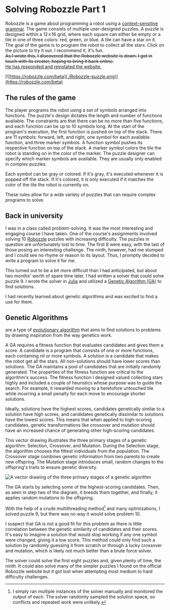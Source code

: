 
# Solving Robozzle Part 1

Robozzle is a game about programming a robot using a [context-sensitive grammar](https://en.wikipedia.org/wiki/Context-sensitive_grammar).
The game consists of multiple user-designed puzzles.
A puzzle is designed within a 12⨯16 grid, where each square can either be empty or a tile in one of three colors: red, green, or blue.
A tile can have a star on it.
The goal of the game is to program the robot to collect all the stars.
Click on the picture to try it out. I recommend it, it's fun.
<br/><del>As I wrote this, I discovered that the Robozzle website is down.
I got in touch with its creator, hoping to bring it back online.</del>
<br/><ins>He has responded and reinstated the website.</ins>

[![https://robozzle.com/beta](./Robozzle-puzzle.png)](https://robozzle.com/beta)

## The rules of the game

The player programs the robot using a set of symbols arranged into functions.
The puzzle's design dictates the length and number of functions available.
The constraints are that there can be no more than five functions, and each function can be up to 10 symbols long.
At the start of the program's execution, the first function is pushed on top of the stack.
There are 11 symbols: forward, left, and right, one symbol for each available function, and three marker symbols.
A function symbol pushes its respective function on top of the stack. A marker symbol colors the tile the robot is standing on in the color of the marker.
The puzzle designer can specify which marker symbols are available. They are usually only enabled in complex puzzles.

Each symbol can be gray or colored. If it's gray, it's executed whenever it is popped off the stack. If it's colored, it is only executed if it matches the color of the tile the robot is currently on.

These rules allow for a wide variety of puzzles that can require complex programs to solve.

## Back in university

I was in a class called problem-solving. It was the most interesting and engaging course I have taken.
One of the course's assignments involved solving 10 [Robozzle](https://robozzle.com) puzzles with increasing difficulty.
The puzzles in question are unfortunately lost to time.
The first 8 were easy, with the last of those posing an interesting challenge. The ninth, however, had me stumped and I could see no rhyme or reason to its layout.
Thus, I promptly decided to write a program to solve it for me.

This turned out to be a bit more difficult than I had anticipated, but about two months' worth of spare time later, I had written a solver that could solve puzzle 9.
I wrote the solver in [Julia](https://julialang.org) and utilized a [Genetic Algorithm (GA)](https://en.wikipedia.org/wiki/Genetic_algorithm) to find solutions.

I had recently learned about genetic algorithms and was excited to find a use for them.

## Genetic Algorithms

are a type of [evolutionary algorithm](https://en.wikipedia.org/wiki/Evolutionary_algorithm) that aims to find solutions to problems by drawing inspiration from the way genetics work.

A GA requires a fitness function that evaluates candidates and gives them a score.
A candidate is a program that consists of one or more functions, each containing nil or more symbols. A solution is a candidate that makes the robot get all the stars.
All non-solutions should have lower scores than solutions.
The GA maintains a pool of candidates that are initially randomly generated.
The properties of the fitness function are critical to the algorithm's success.
The fitness function I designed valued collecting stars highly and included a couple of heuristics whose purpose was to guide the search.
For example, it rewarded moving to a heretofore untouched tile while incurring a small penalty for each move to encourage shorter solutions.

Ideally, solutions have the highest scores, candidates genetically similar to a solution have high scores, and candidates genetically dissimilar to solutions have the lowest scores.
This means that when applied to high-scoring candidates, genetic transformations like crossover and mutation should have an increased chance of generating other high-scoring candidates.

This vector drawing illustrates the three primary stages of a genetic algorithm: Selection, Crossover, and Mutation.
During the Selection stage, the algorithm chooses the fittest individuals from the population.
The Crossover stage combines genetic information from two parents to create new offspring.
The Mutation stage introduces small, random changes to the offspring's traits to ensure genetic diversity.

![A vector drawing of the three primary stages of a genetic algorithm](./selection-crossover-mutation.png "Source: http://www.turingfinance.com/wp-content/uploads/2014/04/Genetic-Algorithm1.png")

The GA starts by selecting some of the highest-scoring candidates. Then, as seen in step two of the diagram, it breeds them together, and finally, it applies random mutations to the offspring.

With the help of a crude multithreading method[^1] and many optimizations, I solved puzzle 9, but there was no way it would solve problem 10.

I suspect that GA is not a good fit for this problem as there is little correlation between the genetic similarity of candidates and their scores.
It's easy to imagine a solution that would stop working if any one symbol were changed, giving it a low score.
This method could only find such a solution by randomly guessing it from scratch or through a lucky crossover and mutation, which is likely not much better than a brute force solver.

The solver could solve the first eight puzzles and, given plenty of time, the ninth.
It could also solve many of the simpler puzzles I found on the official Robozzle website but it got lost when attempting most medium to hard difficulty challenges.

[^1]: I simply ran multiple instances of the solver manually and monitored the output of each. The solver randomly sampled the solution space, so conflicts and repeated work were unlikely.

